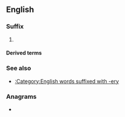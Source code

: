 {{also|ry|ry.|(ry|Ry.}}
==English==

===Suffix===
{{en-suffix}}

# {{alternative form of|-ery|lang=en}}

====Derived terms====
{{suffixsee|en}}

===See also===
* [[:Category:English words suffixed with -ery]]

===Anagrams===
* {{anagrams|en|yr}}